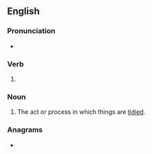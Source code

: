 ==English==

===Pronunciation===
* {{a|UK}} {{IPA|/ˈtaɪ.di.ɪŋ/|lang=en}}

===Verb===
{{head|en|verb form}}

# {{present participle of|tidy|lang=en|nocat=1}}

===Noun===
{{en-noun}}

# The act or process in which things are [[tidy|tidied]].

===Anagrams===
* {{anagrams|en|a=dgiinty|dignity}}